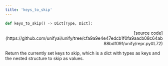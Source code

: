 ```yaml
---
title: 'keys_to_skip'
---
```


```python
def keys_to_skip() -> Dict[Type, Dict]:
```

<p align="right">[source code](https://github.com/unifyai/unify/tree/cfa9a9e4e47edcb1f0fa9aacb08c64ab88bdf09f/unify/repr.py#L72)</p>

Return the currently set keys to skip, which is a dict with types as keys and the
nested structure to skip as values.